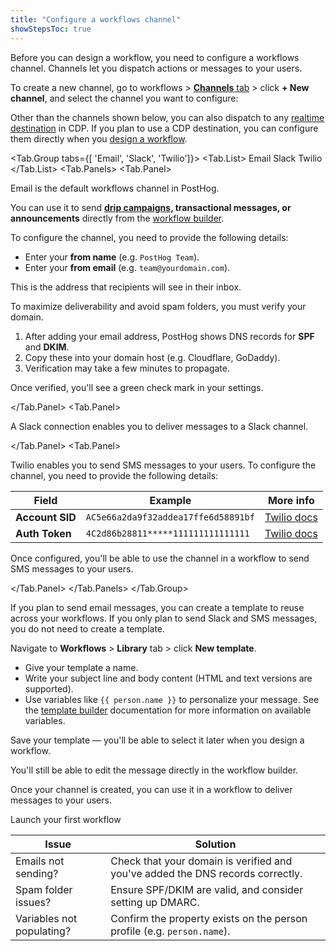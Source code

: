 ```yaml
---
title: "Configure a workflows channel"
showStepsToc: true
---
```




<Beta />

<Steps>

<Step title="Create a new workflows channel" badge="required">

Before you can design a workflow, you need to configure a workflows channel. Channels let you dispatch actions or messages to your users.

To create a new channel, go to workflows > [**Channels** tab](https://app.posthog.com/workflows/channels) > click **+ New channel**, and select the channel you want to configure:

<CalloutBox icon="IconInfo" title="CDP channels" type="fyi">

Other than the channels shown below, you can also dispatch to any [realtime destination](/docs/cdp/destinations) in CDP. If you plan to use a CDP destination, you can configure them directly when you [design a workflow](/docs/workflows/workflow-builder).
</CalloutBox>

<Tab.Group tabs={[
  'Email', 
  'Slack', 
  'Twilio']}>
<Tab.List>
  <Tab>Email</Tab>
  <Tab>Slack</Tab>
  <Tab>Twilio</Tab>
</Tab.List>
<Tab.Panels>
<Tab.Panel>

Email is the default workflows channel in PostHog.  

You can use it to send **[drip campaigns](/docs/workflows/email-drip-campaign), transactional messages, or announcements** directly from the [workflow builder](/docs/workflows/workflow-builder).

To configure the channel, you need to provide the following details:

- Enter your **from name** (e.g. `PostHog Team`).
- Enter your **from email** (e.g. `team@yourdomain.com`).

This is the address that recipients will see in their inbox.

To maximize deliverability and avoid spam folders, you must verify your domain.

1. After adding your email address, PostHog shows DNS records for **SPF** and **DKIM**.
2. Copy these into your domain host (e.g. Cloudflare, GoDaddy).
3. Verification may take a few minutes to propagate.

Once verified, you'll see a green check mark in your settings.

<ProductScreenshot
    imageLight="https://res.cloudinary.com/dmukukwp6/image/upload/w_1000,c_limit,q_auto,f_auto/verified_email_light_c2f3b925c5.png"
    imageDark="https://res.cloudinary.com/dmukukwp6/image/upload/w_1000,c_limit,q_auto,f_auto/verified_email_8fc6c512da.png"
    alt="How to verify your domain in PostHog" 
    classes="rounded"
/>

</Tab.Panel>
<Tab.Panel>

A Slack connection enables you to deliver messages to a Slack channel. 

<AddSlackToWorkspace/>

<AddSlackToChannel/>

</Tab.Panel>
<Tab.Panel>

Twilio enables you to send SMS messages to your users. To configure the channel, you need to provide the following details:

| Field             | Example                                           | More info                                      |
|-------------------|---------------------------------------------------|------------------------------------------------|
| **Account SID**   | `AC5e66a2da9f32addea17ffe6d58891bf`               | [Twilio docs](https://help.twilio.com/articles/14726256820123-What-is-a-Twilio-Account-SID-and-where-can-I-find-it-) |
| **Auth Token**    | `4C2d86b28811*****111111111111111`                | [Twilio docs](https://help.twilio.com/articles/223136027-Auth-Tokens-and-How-to-Change-Them) |

Once configured, you'll be able to use the channel in a workflow to send SMS messages to your users.

</Tab.Panel>
</Tab.Panels>
</Tab.Group>

</Step>

<Step title="Create a template" badge="recommended">

If you plan to send email messages, you can create a template to reuse across your workflows. If you only plan to send Slack and SMS messages, you do not need to create a template.

Navigate to **Workflows** > **Library** tab > click **New template**.

- Give your template a name.
- Write your subject line and body content (HTML and text versions are supported).
- Use variables like `{{ person.name }}` to personalize your message. See the [template builder](/docs/workflows/template-builder) documentation for more information on available variables.

Save your template — you'll be able to select it later when you design a workflow.

You'll still be able to edit the message directly in the workflow builder.

</Step>

<Step title="Use in a workflow" badge="required">

Once your channel is created, you can use it in a workflow to deliver messages to your users.

<CallToAction type="primary" to="/docs/workflows/launch-workflow">
  Launch your first workflow
</CallToAction>

</Step>

<Step checkpoint title="Troubleshooting" subtitle="Common issues you may encounter">

| Issue | Solution |
| --- | --- |
| Emails not sending? | Check that your domain is verified and you've added the DNS records correctly. |
| Spam folder issues? | Ensure SPF/DKIM are valid, and consider setting up DMARC. |
| Variables not populating? | Confirm the property exists on the person profile (e.g. `person.name`). |

</Step>

</Steps>
